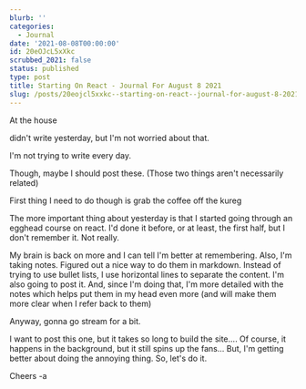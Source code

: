 ```yaml
---
blurb: ''
categories:
  - Journal
date: '2021-08-08T00:00:00'
id: 20eOJcL5xXkc
scrubbed_2021: false
status: published
type: post
title: Starting On React - Journal For August 8 2021
slug: /posts/20eojcl5xxkc--starting-on-react--journal-for-august-8-2021
---
```


At the house

didn't write yesterday, but I'm not worried about that. 

I'm not trying to write every day. 

Though, maybe I should post these. (Those two things aren't necessarily related)

First thing I need to do though is grab the coffee off the kureg 

The more important thing about yesterday is that I started going through an egghead course on react. I'd done it before, or at least, the first half, but I don't remember it. Not really. 

My brain is back on more and I can tell I'm better at remembering. Also, I'm taking notes.  Figured out a nice way to do them in markdown. Instead of trying to use bullet lists, I use horizontal lines to separate the content. I'm also going to post it. And, since I'm doing that, I'm more detailed with the notes which helps put them in my head even more (and will make them more clear when I refer back to them)

Anyway, gonna go stream for a bit. 

I want to post this one, but it takes so long to build the site.... Of course, it happens in the background, but it still spins up the fans... But, I'm getting  better about doing the annoying thing. So, let's do it. 

Cheers
-a
